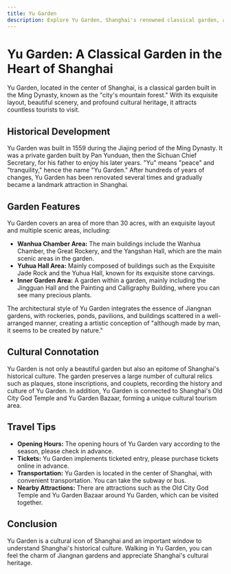```yaml
---
title: Yu Garden
description: Explore Yu Garden, Shanghai's renowned classical garden, and learn about its history, architecture, and cultural features.
---
```


# Yu Garden: A Classical Garden in the Heart of Shanghai

Yu Garden, located in the center of Shanghai, is a classical garden built in the Ming Dynasty, known as the "city's mountain forest." With its exquisite layout, beautiful scenery, and profound cultural heritage, it attracts countless tourists to visit.

## Historical Development

Yu Garden was built in 1559 during the Jiajing period of the Ming Dynasty. It was a private garden built by Pan Yunduan, then the Sichuan Chief Secretary, for his father to enjoy his later years. "Yu" means "peace" and "tranquility," hence the name "Yu Garden." After hundreds of years of changes, Yu Garden has been renovated several times and gradually became a landmark attraction in Shanghai.

## Garden Features

Yu Garden covers an area of more than 30 acres, with an exquisite layout and multiple scenic areas, including:

- **Wanhua Chamber Area:** The main buildings include the Wanhua Chamber, the Great Rockery, and the Yangshan Hall, which are the main scenic areas in the garden.
- **Yuhua Hall Area:** Mainly composed of buildings such as the Exquisite Jade Rock and the Yuhua Hall, known for its exquisite stone carvings.
- **Inner Garden Area:** A garden within a garden, mainly including the Jingguan Hall and the Painting and Calligraphy Building, where you can see many precious plants.

The architectural style of Yu Garden integrates the essence of Jiangnan gardens, with rockeries, ponds, pavilions, and buildings scattered in a well-arranged manner, creating a artistic conception of "although made by man, it seems to be created by nature."

## Cultural Connotation

Yu Garden is not only a beautiful garden but also an epitome of Shanghai's historical culture. The garden preserves a large number of cultural relics such as plaques, stone inscriptions, and couplets, recording the history and culture of Yu Garden. In addition, Yu Garden is connected to Shanghai's Old City God Temple and Yu Garden Bazaar, forming a unique cultural tourism area.

## Travel Tips

- **Opening Hours:** The opening hours of Yu Garden vary according to the season, please check in advance.
- **Tickets:** Yu Garden implements ticketed entry, please purchase tickets online in advance.
- **Transportation:** Yu Garden is located in the center of Shanghai, with convenient transportation. You can take the subway or bus.
- **Nearby Attractions:** There are attractions such as the Old City God Temple and Yu Garden Bazaar around Yu Garden, which can be visited together.

## Conclusion

Yu Garden is a cultural icon of Shanghai and an important window to understand Shanghai's historical culture. Walking in Yu Garden, you can feel the charm of Jiangnan gardens and appreciate Shanghai's cultural heritage.
